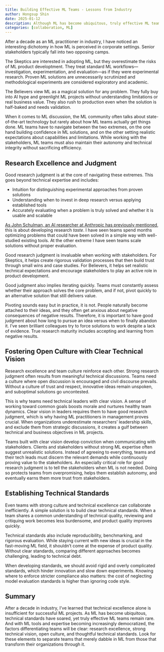 ```yaml
---
title: Building Effective ML Teams - Lessons from Industry
author: Hongsup Shin
date: 2025-01-12
description: Although ML has become ubiquitous, truly effective ML teams remain rare. With ML tools and expertise becoming increasingly democratized, the factors differentiating teams will be clear - research excellence, strong technical vision, open culture, and thoughtful technical standards. 
categories: [collaboration, ML]
---
```


After a decade as an ML practitioner in industry, I have noticed an interesting dichotomy in how ML is perceived in corporate settings. Senior stakeholders typically fall into two opposing camps.

The Skeptics are interested in adopting ML, but they overestimate the risks of ML product developtment. They treat standard ML workflows—investigation, experimentation, and evaluation—as if they were experimental research. Proven ML solutions are unnecessarily scrutinized and methodological experiments are considered exploratory and academic.

The Believers view ML as a magical solution for any problem. They fully buy into AI hype and greenlight ML projects without understanding limitations or real business value. They also rush to production even when the solution is half-baked and needs validation.

When it comes to ML discussion, the ML community often talks about state-of-the-art technology but rarely about how ML teams actually get things done. ML teams have to navigate between the two extremes, on the one hand building confidence in ML solutions, and on the other setting realistic expectations about capabilities and limitations. While working with the stakeholders, ML teams must also maintain their autonomy and technical integrity without sacrificing efficiency.

## Research Excellence and Judgment 

Good research judgment is at the core of navigating these extremes. This goes beyond technical expertise and includes:

- Intuition for distinguishing experimental approaches from proven solutions
- Understanding when to invest in deep research versus applying established tools
- Accurately evaluating when a problem is truly solved and whether it is usable and scalable

[As John Schulman, an AI researcher at Anthropic has previously mentioned](http://joschu.net/blog/opinionated-guide-ml-research.html), this is about developing research *taste*. I have seen teams spend months optimizing problems that could have been solved in a simple way with well-studied existing tools. At the other extreme I have seen teams scale solutions without proper evaluation.

Good research judgment is invaluable when working with stakeholders. For Skeptics, it helps create rigorous validation processes that then build trust through small wins and case studies. For Believers, it helps set realistic technical expectations and encourage stakeholders to play an active role in product development.

Good judgment also implies iterating quickly. Teams must constantly assess whether their approach solves the core problem, and if not, pivot quickly to an alternative solution that still delivers value. 

Pivoting sounds easy but in practice, it is not. People naturally become attached to their ideas, and they often get anxious about negative consequences of negative results. Therefore, it is important to have good judgment about how long to pursue an idea versus when to finally abandon it. I’ve seen brilliant colleagues try to force solutions to work despite a lack of evidence. True research maturity includes accepting and learning from negative results.

## Fostering Open Culture with Clear Technical Vision

Research excellence and team culture reinforce each other. Strong research judgment often results from meaningful technical discussions. Teams need a culture where open discussion is encouraged and civil discourse prevails. Without a culture of trust and respect, innovative ideas remain unspoken, and suboptimal solutions go uncontested.

This is why teams need technical leaders with clear vision. A sense of working toward common goals boosts morale and nurtures healthy team dynamics. Clear vision in leaders requires them to have good research judgment, which is why having ML practitioners in management proves crucial. When organizations underestimate researchers’ leadership skills, and exclude them from strategic discussions, it creates a gulf between technical and business objectives in ML projects.

Teams built with clear vision develop conviction when communicating with stakeholders. Clients and stakeholders without strong ML expertise often suggest unrealistic solutions. Instead of agreeing to everything, teams and their tech leads must discern the relevant demands while continuously proving value to the stakeholders. An especially critical role for good research judgment is to tell the stakeholders when ML is not needed. Doing so protects teams from overpromising, helps them establish autonomy, and eventually earns them more trust from stakeholders.

## Establishing Technical Standards

Even teams with strong culture and technical excellence can collaborate inefficiently. A simple solution is to build clear technical standards. When a team shares a common understanding of technical quality, reviewing and critiquing work becomes less burdensome, and product quality improves quickly.

Technical standards also include reproducibility, benchmarking, and rigorous evaluation. While staying current with new ideas is crucial in the fast-moving ML field, it shouldn't come at the expense of product quality. Without clear standards, comparing different approaches becomes challenging, leading to technical debt.

When developing standards, we should avoid rigid and overly complicated standards, which hinder innovation and slow down experiments. Knowing where to enforce stricter compliance also matters: the cost of neglecting model evaluation standards is higher than ignoring code style. 

## Summary

After a decade in industry, I’ve learned that technical excellence alone is insufficient for successful ML projects. As ML has become ubiquitous, technical standards have soared, yet truly effective ML teams remain rare. And with ML tools and expertise becoming increasingly democratized, the factors differentiating teams will be clear: research excellence, strong technical vision, open culture, and thoughtful technical standards. Look for these elements to separate teams that merely dabble in ML from those that transform their organizations through it.
 
